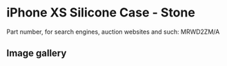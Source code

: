 
# iPhone XS Silicone Case - Stone

Part number, for search engines, auction websites and such: MRWD2ZM/A

## Image gallery

<div style={{ width: '100%', maxWidth: '768px' }}>
<GalleryComponent
    images={[
      {
        original: "/everysource/MRWD2.webp",
        thumbnail: "/everypreview/MRWD2.webp",
      },
      {
        original: "/everysource/MRWD2_AV1_GOLD.webp",
        thumbnail: "/everypreview/MRWD2_AV1_GOLD.webp",
      },
      {
        original: "/everysource/MRWD2_AV1_SILVER.webp",
        thumbnail: "/everypreview/MRWD2_AV1_SILVER.webp",
      },
      {
        original: "/everysource/MRWD2_AV1_SPACE_GRAY.webp",
        thumbnail: "/everypreview/MRWD2_AV1_SPACE_GRAY.webp",
      },
      {
        original: "/everysource/MRWD2_AV2.webp",
        thumbnail: "/everypreview/MRWD2_AV2.webp",
      }
    ]}
  />
</div>